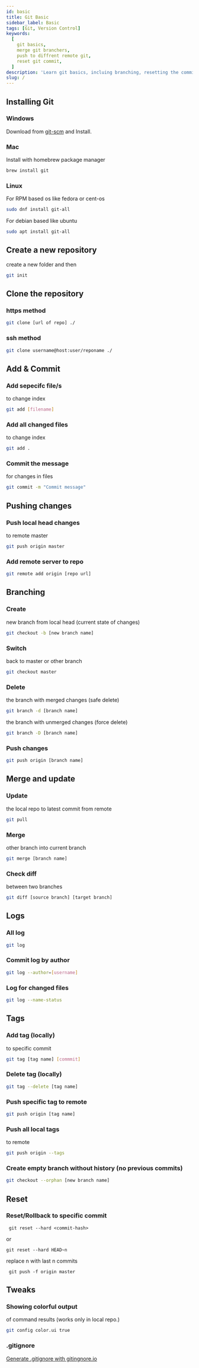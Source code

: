 ```yaml
---
id: basic
title: Git Basic
sidebar_label: Basic
tags: [Git, Version Control]
keywords:
  [
    git basics,
    merge git branchers,
    push to diffrent remote git,
    reset git commit,
  ]
description: 'Learn git basics, incluing branching, resetting the commits, checking status of uncomited changes, merging branches etc.'
slug: /
---
```


## Installing Git

### Windows

Download from [git-scm](https://git-scm.com/download/win) and Install.

### Mac

Install with homebrew package manager

```bash
brew install git
```

### Linux

For RPM based os like fedora or cent-os

```bash
sudo dnf install git-all
```

For debian based like ubuntu

```bash
sudo apt install git-all
```

## Create a new repository

create a new folder and then

```bash
git init
```

## Clone the repository

### https method

```bash
git clone [url of repo] ./
```

### ssh method

```bash
git clone username@host:user/reponame ./
```

## Add & Commit

### Add sepecifc file/s

to change index

```bash
git add [filename]
```

### Add all changed files

to change index

```bash
git add .
```

### Commit the message

for changes in files

```bash
git commit -m "Commit message"
```

## Pushing changes

### Push local head changes

to remote master

```bash
git push origin master
```

### Add remote server to repo

```bash
git remote add origin [repo url]
```

## Branching

### Create

new branch from local head (current state of changes)

```bash
git checkout -b [new branch name]
```

### Switch

back to master or other branch

```bash
git checkout master
```

### Delete

the branch with merged changes (safe delete)

```bash
git branch -d [branch name]
```

the branch with unmerged changes (force delete)

```bash
git branch -D [branch name]
```

### Push changes

```bash
git push origin [branch name]
```

## Merge and update

### Update

the local repo to latest commit from remote

```bash
git pull
```

### Merge

other branch into current branch

```bash
git merge [branch name]
```

### Check diff

between two branches

```bash
git diff [source branch] [target branch]
```

## Logs

### All log

```bash
git log
```

### Commit log by author

```bash
git log --author=[username]
```

### Log for changed files

```bash
git log --name-status
```

## Tags

### Add tag (locally)

to specific commit

```bash
git tag [tag name] [commmit]
```

### Delete tag (locally)

```bash
git tag --delete [tag name]
```

### Push specific tag to remote

```bash
git push origin [tag name]
```

### Push all local tags

to remote

```bash
git push origin --tags
```

### Create empty branch without history (no previous commits)

```bash
git checkout --orphan [new branch name]
```

## Reset

### Reset/Rollback to specific commit

```
 git reset --hard <commit-hash>
```

or

```
git reset --hard HEAD~n
```

replace n with last n commits

```
 git push -f origin master
```

## Tweaks

### Showing colorful output

of command results (works only in local repo.)

```bash
git config color.ui true
```

### .gitignore

[Generate .gitignore with gitingnore.io](http://gitignore.io/)
